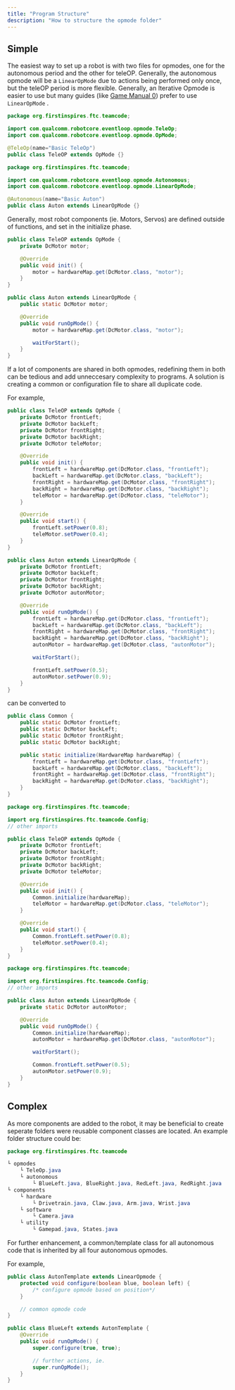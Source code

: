 ```yaml
---
title: "Program Structure"
description: "How to structure the opmode folder"
---
```


## Simple

The easiest way to set up a robot is with two files for opmodes, one for the autonomous period and the other for teleOP. Generally, the autonomous opmode will be a `LinearOpMode` due to actions being performed only once, but the teleOP period is more flexible. Generally, an Iterative Opmode is easier to use but many guides (like [Game Manual 0](https://gm0.org)) prefer to use `LinearOpMode` .

<CodeGroup>

```java TeleOP.java
package org.firstinspires.ftc.teamcode;

import com.qualcomm.robotcore.eventloop.opmode.TeleOp;
import com.qualcomm.robotcore.eventloop.opmode.OpMode;

@TeleOp(name="Basic TeleOp")
public class TeleOP extends OpMode {}
```


```java Auton.java
package org.firstinspires.ftc.teamcode;

import com.qualcomm.robotcore.eventloop.opmode.Autonomous;
import com.qualcomm.robotcore.eventloop.opmode.LinearOpMode;

@Autonomous(name="Basic Auton")
public class Auton extends LinearOpMode {}
```

</CodeGroup>

Generally, most robot components (ie. Motors, Servos) are defined outside of functions, and set in the initialize phase.

<CodeGroup>

```java TeleOP.java
public class TeleOP extends OpMode {
	private DcMotor motor;

	@Override
	public void init() {
		motor = hardwareMap.get(DcMotor.class, "motor");
	}
}
```


```java Auton.java
public class Auton extends LinearOpMode {
	public static DcMotor motor;

	@Override
	public void runOpMode() {
		motor = hardwareMap.get(DcMotor.class, "motor");

		waitForStart();
	}
}
```

</CodeGroup>

If a lot of components are shared in both opmodes, redefining them in both can be tedious and add unneccesary complexity to programs. A solution is creating a common or configuration file to share all duplicate code.

For example,

<CodeGroup>

```java TeleOP.java
public class TeleOP extends OpMode {
    private DcMotor frontLeft;
    private DcMotor backLeft;
    private DcMotor frontRight;
    private DcMotor backRight;
	private DcMotor teleMotor;

    @Override
    public void init() {
        frontLeft = hardwareMap.get(DcMotor.class, "frontLeft");
        backLeft = hardwareMap.get(DcMotor.class, "backLeft");
        frontRight = hardwareMap.get(DcMotor.class, "frontRight");
        backRight = hardwareMap.get(DcMotor.class, "backRight");
		teleMotor = hardwareMap.get(DcMotor.class, "teleMotor");
    }

	@Override
	public void start() {
		frontLeft.setPower(0.8);
		teleMotor.setPower(0.4);
	}
}
```


```java Auton.java
public class Auton extends LinearOpMode {
    private DcMotor frontLeft;
    private DcMotor backLeft;
    private DcMotor frontRight;
    private DcMotor backRight;
	private DcMotor autonMotor;

	@Override
	public void runOpMode() {
        frontLeft = hardwareMap.get(DcMotor.class, "frontLeft");
        backLeft = hardwareMap.get(DcMotor.class, "backLeft");
        frontRight = hardwareMap.get(DcMotor.class, "frontRight");
        backRight = hardwareMap.get(DcMotor.class, "backRight");
		autonMotor = hardwareMap.get(DcMotor.class, "autonMotor");

		waitForStart();

		frontLeft.setPower(0.5);
		autonMotor.setPower(0.9);
	}
}
```

</CodeGroup>

can be converted to

<CodeGroup>

```java Common.java
public class Common {
    public static DcMotor frontLeft;
    public static DcMotor backLeft;
    public static DcMotor frontRight;
    public static DcMotor backRight;

	public static initialize(HardwareMap hardwareMap) {
        frontLeft = hardwareMap.get(DcMotor.class, "frontLeft");
        backLeft = hardwareMap.get(DcMotor.class, "backLeft");
        frontRight = hardwareMap.get(DcMotor.class, "frontRight");
        backRight = hardwareMap.get(DcMotor.class, "backRight");
	}
}
```


```java TeleOP.java
package org.firstinspires.ftc.teamcode;

import org.firstinspires.ftc.teamcode.Config;
// other imports

public class TeleOP extends OpMode {
    private DcMotor frontLeft;
    private DcMotor backLeft;
    private DcMotor frontRight;
    private DcMotor backRight;
	private DcMotor teleMotor;

    @Override
    public void init() {
        Common.initialize(hardwareMap);
		teleMotor = hardwareMap.get(DcMotor.class, "teleMotor");
    }

	@Override
	public void start() {
		Common.frontLeft.setPower(0.8);
		teleMotor.setPower(0.4);
	}
}
```


```java Auton.java
package org.firstinspires.ftc.teamcode;

import org.firstinspires.ftc.teamcode.Config;
// other imports

public class Auton extends LinearOpMode {
	private static DcMotor autonMotor;

	@Override
	public void runOpMode() {
        Common.initialize(hardwareMap);
		autonMotor = hardwareMap.get(DcMotor.class, "autonMotor");

		waitForStart();

		Common.frontLeft.setPower(0.5);
		autonMotor.setPower(0.9);
	}
}
```

</CodeGroup>

## Complex

As more components are added to the robot, it may be beneficial to create seperate folders were reusable component classes are located. An example folder structure could be:

```java
package org.firstinspires.ftc.teamcode

└ opmodes
    └ TeleOp.java
    └ autonomous
        └ BlueLeft.java, BlueRight.java, RedLeft.java, RedRight.java
└ components
    └ hardware
        └ Drivetrain.java, Claw.java, Arm.java, Wrist.java
    └ software
        └ Camera.java
    └ utility
        └ Gamepad.java, States.java
```

For further enhancement, a common/template class for all autonomous code that is inherited by all four autonomous opmodes.

For example,

```java
public class AutonTemplate extends LinearOpmode {
	protected void configure(boolean blue, boolean left) {
		/* configure opmode based on position*/
	}

	// common opmode code
}

public class BlueLeft extends AutonTemplate {
	@Override
	public void runOpMode() {
		super.configure(true, true);

		// further actions, ie.
		super.runOpMode();
	}
}
```